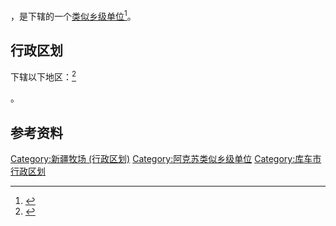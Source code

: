 {{中国乡级行政区|65/29/23/404/000}}

'''{{PAGENAMEBASE}}'''，是{{PRC admin/fullname|65/29/23/404/000|3}}下辖的一个[[类似乡级单位|类似乡级单位]]<ref>{{PRC admin/ref sgc|{{PRC admin/parent|65/29/23/404/000}}}}</ref>。

== 行政区划 ==

{{PAGENAMEBASE}}下辖以下地区：<ref>{{PRC admin/ref sgc|65/29/23/404/000}}</ref>

{{PRC admin/children|65/29/23/404/000}}。

== 参考资料 ==

{{reflist}}

{{库车县行政区划}}
{{新疆行政区划小作品}}

[[Category:新疆牧场_(行政区划)|Category:新疆牧场 (行政区划)]]
[[Category:阿克苏类似乡级单位|Category:阿克苏类似乡级单位]]
[[Category:库车市行政区划|Category:库车市行政区划]]